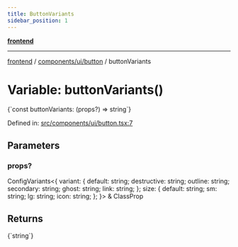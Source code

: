 ```yaml
---
title: ButtonVariants
sidebar_position: 1
---
```



[**frontend**](../../../..)

***

[frontend](../../../..) / [components/ui/button](..) / buttonVariants

# Variable: buttonVariants()

<CodeBlock language="ts">
{`const buttonVariants: (props?) => string`}
</CodeBlock>

Defined in: [src/components/ui/button.tsx:7](https://github.com/svsticky/CommitteeClash/blob/8a31d8fc8422df670b3b4cb3b5fd558ecdeabb90/frontend/src/components/ui/button.tsx#L7)

## Parameters

### props?

ConfigVariants\<\{ variant: \{ default: string; destructive: string; outline: string; secondary: string; ghost: string; link: string; \}; size: \{ default: string; sm: string; lg: string; icon: string; \}; \}\> & ClassProp

## Returns
<CodeBlock language="ts">
{`string`}
</CodeBlock>